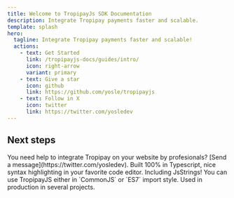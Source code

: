 ```yaml
---
title: Welcome to TropipayJs SDK Documentation
description: Integrate Tropipay payments faster and scalable.
template: splash
hero:
  tagline: Integrate Tropipay payments faster and scalable!
  actions:
    - text: Get Started
      link: /tropipayjs-docs/guides/intro/
      icon: right-arrow
      variant: primary
    - text: Give a star
      icon: github
      link: https://github.com/yosle/tropipayjs
    - text: Follow in X
      icon: twitter
      link: https://twitter.com/yosledev
---
```



## Next steps

<CardGrid stagger>
  <Card title="Let's work together!" icon="pencil">
    You need help to integrate Tropipay on your website by profesionals? [Send a
    message](https://twitter.com/yosledev).
  </Card>
  <Card title="You get types!" icon="add-document">
    Built 100% in Typescript, nice syntax highlighting in your favorite code
    editor. Including JsStrings!
  </Card>
  <Card title="Hybrid Module" icon="setting">
    You can use TropipayJS either in `CommonJS` or `ES7` import style.
  </Card>
  <Card title="Battle tested" icon="open-book">
    Used in production in several projects.
  </Card>
</CardGrid>
